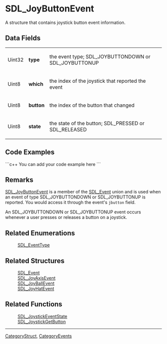 <!-- pragma section-numbers off -->
<!-- pragma camelcase off -->

= SDL_JoyButtonEvent =
A structure that contains joystick button event information.


== Data Fields ==
{|
|Uint32
|'''type'''
|the event type; SDL_JOYBUTTONDOWN or SDL_JOYBUTTONUP
|-
|Uint8
|'''which'''
|the index of the joystick that reported the event
|-
|Uint8
|'''button'''
|the index of the button that changed
|-
|Uint8
|'''state'''
|the state of the button; SDL_PRESSED or SDL_RELEASED
|}

== Code Examples ==
```c++
You can add your code example here
```

== Remarks ==
[[SDL_JoyButtonEvent]] is a member of the [[SDL_Event]] union and is used when an event of type SDL_JOYBUTTONDOWN or SDL_JOYBUTTONUP is reported.  You would access it through the event's <code>jbutton</code> field.

An SDL_JOYBUTTONDOWN or SDL_JOYBUTTONUP event occurs whenever a user presses or releases a button on a joystick.

== Related Enumerations ==
:[[SDL_EventType]]

== Related Structures ==
:[[SDL_Event]]
:[[SDL_JoyAxisEvent]]
:[[SDL_JoyBallEvent]]
:[[SDL_JoyHatEvent]]

== Related Functions ==
:[[SDL_JoystickEventState]]
:[[SDL_JoystickGetButton]]

----
[[CategoryStruct]], [[CategoryEvents]]
